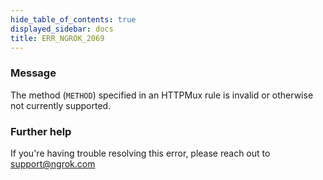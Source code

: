 ```yaml
---
hide_table_of_contents: true
displayed_sidebar: docs
title: ERR_NGROK_2069
---
```




### Message

The method (`METHOD`) specified in an HTTPMux rule is invalid or otherwise not currently supported.

<ErrorDetails error="err_ngrok_2069" />

### Further help

If you're having trouble resolving this error, please reach out to [support@ngrok.com](mailto:support@ngrok.com?subject=Help%20with%20ERR_NGROK_2069)
